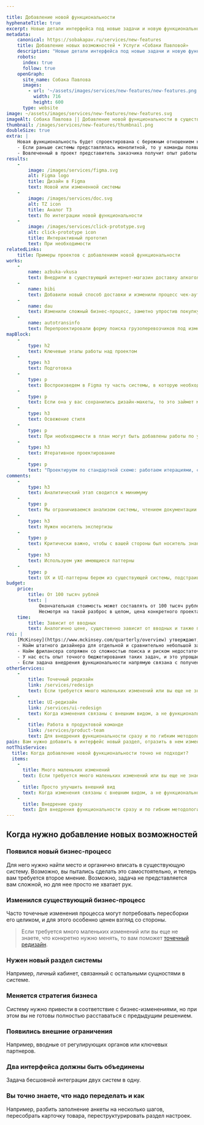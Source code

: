 ```yaml
---

title: Добавление новой функциональности
hyphenateTitle: true
excerpt: Новые детали интерфейса под новые задачи и новую функциональность. Бережно к тому, что уже работает.
metadata:
    canonical: https://sobakapav.ru/services/new-features
    title: Добавление новых возможностей • Услуги «Собаки Павловой»
    description: "Новые детали интерфейса под новые задачи и новую функциональность. Бережно к тому, что уже работает."
    robots:
      index: true
      follow: true
    openGraph:
      site_name: Собака Павлова
      images:
        - url: '~/assets/images/services/new-features/new-features.png'
          width: 716
          height: 600
      type: website
image: ~/assets/images/services/new-features/new-features.svg
imageAlt: Собака Павлова || Добавление новой функциональности в существующий продукт
thumbnail: /images/services/new-features/thumbnail.png
doubleSize: true
extra: |
    Новая функциональность будет спроектирована с бережным отношением к уже существующему интерфейсу
    - Если раньше системы представлялась монолитной, то у команды появится опыт ее изменения и развития.
    - Вовлеченный в проект представитель заказчика получит опыт работы с дизайн-командой, если раньше его не имел.
results:
    -
        image: /images/services/figma.svg
        alt: Figma logo
        title: Дизайн в Figma
        text: Новой или измененной системы
    -
        image: /images/services/doc.svg
        alt: TZ icon
        title: Аналог ТЗ
        text: По интеграции новой функциональности
    -
        image: /images/services/click-prototype.svg
        alt: click-prototype icon
        title: Интерактивный прототип
        text: При необходимости
relatedLinks:
    title: Примеры проектов с добавлением новой функциональности
works:
    -
        name: azbuka-vkusa
        text: Внедрили в существующий интернет-магазин доставку алкоголя.
    -
        name: bibi
        text: Добавили новый способ доставки и изменили процесс чек-аута интернет-магазина.   
    -
        name: dau
        text: Изменили сложный бизнес-процесс, заметно упростив покупку билетов.
    -
        name: autotransinfo
        text: Перепроектировали форму поиска грузоперевозчиков под изменившиеся вводные.
mapBlock:
    -
        type: h2
        text: Ключевые этапы работы над проектом
    -
        type: h3
        text: Подготовка
    -
        type: p
        text: Воспроизведем в Figma ту часть системы, в которую необходимо добавить новую функциональность.
    -
        type: p
        text: Если она у вас сохранились дизайн-макеты, то это займет меньше времени или вообще не понадобится.
    -
        type: h3
        text: Освежение стиля
    -
        type: p
        text: При необходимости в план могут быть добавлены работы по улучшению UI. Обычно это актуально, когда внедрения существенные, а старая система визуально устарела.    
    -
        type: h3
        text: Итеративное проектирование
    -
        type: p
        text: "Проектируем по стандартной схеме: работаем итерациями, согласовываем с вами, при необходимости — тестируем на пользователях."
comments:
    -
        type: h3
        text: Аналитический этап сводится к минимуму
    -
        type: p
        text: Мы ограничиваемся анализом системы, чтением документации и интервью с заказчиком.
    -
        type: h3
        text: Нужен носитель экспертизы
    -
        type: p
        text: Критически важно, чтобы с вашей стороны был носитель знаний (аналитик, менеджер продукта), который точно знает, какую функциональность требуется внедрить и как все должно работать. И этот человек будет полностью вовлечен в проект. 
    -
        type: h3
        text: Используем уже имеющиеся паттерны
    -
        type: p
        text: UX и UI-паттерны берем из существующей системы, подстраиваясь под имеющийся Look & feel.
budget:
    price: 
        title: От 100 тысяч рублей
        text: |
            Окончательная стоимость может составлять от 100 тысяч рублей за изменение небольшого процесса до миллиона и более, если речь идет о внедрение нового раздела.
            Несмотря на такой разброс в целом, цена конкретного проекта предсказуема и считается с высокой точностью, исходя из вводных.
    time:
        title: Зависит от вводных
        text: Аналогично цене, существенно зависит от вводных и также поддается точному планированию.
roi: | 
    [McKinsey](https://www.mckinsey.com/quarterly/overview) утверждают, что инвестиции в дизайн в целом позволяют компаниям [добиться существенного эффекта](https://www.mckinsey.com/capabilities/mckinsey-design/our-insights/the-business-value-of-design).  Финансовые расчтеты внедрения или изменения функциональности имеют следующие аспекты."
    - Найм штатного дизайнера для отдельной и сравнительно небольшой задачи часто оказывается менее выгодным, чем привлечение специалистов на проект. Кроме того, это сопряжено с рисками, что даже у вполне квалифицированного кандидата нет опыта решения именно такого класса довольно специфических задач.
    - Найм фрилансера сопряжен со сложностью поиска и риском недостаточной вовлеченности. Причина — такие проекты сложно положить в портфолио. 
    - У нас есть опыт точного бюджетирования таких задач, и это упрощает финансовое планирование, в том числе прогнозирование выгод. 
    - Если задача внедрения функциональности напрямую связана с получением прибыли, то критичной становится скорость, дата, с которой компания начнет зарабатывать на новой функциональности.
otherServices:
    - 
        title: Точечный редизайн
        link: /services/redesign
        text: Если требуется много маленьких изменений или вы еще не знаете, что конкретно нужно менять. 
    - 
        title: UI-редизайн
        link: /services/ui-redesign
        text: Когда изменения связаны с внешним видом, а не функциональностью. 
    - 
        title: Работа в продуктовой команде
        link: /services/product-team
        text: Для внедрения функциональности сразу и по гибким методологиям, это эффективнее сделать с внедрением в команду разработки.
pain: Вам нужно добавить в интерфейс новый раздел, отразить в нем изменения бизнес-процессов, новую стратегию бизнеса или новые ограничения.
notThisService:
  title: Когда добавление новой функциональности точно не подходит?
  items:
    -
      title: Много маленьких изменений
      text: Если требуется много маленьких изменений или вы еще не знаете, что конкретно нужно менять, то вам поможет [точечный редизайн](/services/redesign). 
    -
      title: Просто улучшить внешний вид
      text: Когда изменения связаны с внешним видом, а не функциональностью — [UI-редизайн](/services/ui-redesign). 
    -
      title: Внедрение сразу
      text: Для внедрения функциональности сразу и по гибким методологиям, это эффективнее сделать с [внедрением в команду разработки](/services/product-team). 
---
```


## Когда нужно добавление новых возможностей

### Появился новый бизнес-процесс

Для него нужно найти место и органично вписать в существующую систему. Возможно, вы пытались сделать это самостоятельно, и теперь вам требуется второе мнение. Возможно, задача не представляется вам сложной, но для нее просто не хватает рук.

### Изменился существующий бизнес-процесс

Часто точечные изменения процесса могут потребовать пересборки его целиком, и для этого особенно ценен взгляд со стороны.

> Если требуется много маленьких изменений или вы еще не знаете, что конкретно нужно менять, то вам поможет [точечный редизайн](/services/redesign).

### Нужен новый раздел системы

Например, личный кабинет, связанный с остальными сущностями в системе.

### Меняется стратегия бизнеса

Систему нужно привести в соответствие с бизнес-изменениями, но при этом вы не готовы полностью расставаться с предыдущим решением.

### Появились внешние ограничения

Например, вводные от регулирующих органов или ключевых партнеров.

### Два интерфейса должны быть объединены

Задача бесшовной интеграции двух систем в одну.

### Вы точно знаете, что надо переделать и как

Например, разбить заполнение анкеты на несколько шагов, пересобрать карточку товара, переструктурировать раздел настроек.
